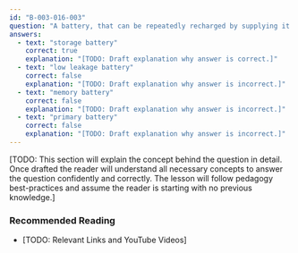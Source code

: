 ```yaml
---
id: "B-003-016-003"
question: "A battery, that can be repeatedly recharged by supplying it with electrical energy, is known as a:"
answers:
  - text: "storage battery"
    correct: true
    explanation: "[TODO: Draft explanation why answer is correct.]"
  - text: "low leakage battery"
    correct: false
    explanation: "[TODO: Draft explanation why answer is incorrect.]"
  - text: "memory battery"
    correct: false
    explanation: "[TODO: Draft explanation why answer is incorrect.]"
  - text: "primary battery"
    correct: false
    explanation: "[TODO: Draft explanation why answer is incorrect.]"
---
```


[TODO: This section will explain the concept behind the question in detail. Once drafted the reader will understand all necessary concepts to answer the question confidently and correctly. The lesson will follow pedagogy best-practices and assume the reader is starting with no previous knowledge.]

### Recommended Reading

- [TODO: Relevant Links and YouTube Videos]
